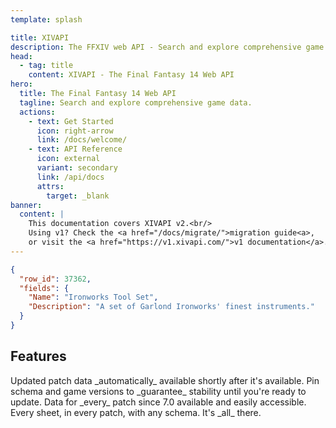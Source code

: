 ```yaml
---
template: splash

title: XIVAPI
description: The FFXIV web API - Search and explore comprehensive game data.
head:
  - tag: title
    content: XIVAPI - The Final Fantasy 14 Web API
hero:
  title: The Final Fantasy 14 Web API
  tagline: Search and explore comprehensive game data.
  actions:
    - text: Get Started
      icon: right-arrow
      link: /docs/welcome/
    - text: API Reference
      icon: external
      variant: secondary
      link: /api/docs
      attrs:
        target: _blank
banner:
  content: |
    This documentation covers XIVAPI v2.<br/>
    Using v1? Check the <a href="/docs/migrate/">migration guide<a>,
    or visit the <a href="https://v1.xivapi.com/">v1 documentation</a>.
---
```



```json frame="terminal" title="/api/sheet/Item/37362?fields=Name,Description"
{
  "row_id": 37362,
  "fields": {
    "Name": "Ironworks Tool Set",
    "Description": "A set of Garlond Ironworks' finest instruments."
  }
}
```

## Features

<CardGrid>
	<Card title="Fast updates" icon="download">
		Updated patch data _automatically_ available shortly after it's available.
	</Card>
	<Card title="Stable API" icon="puzzle">
		Pin schema and game versions to _guarantee_ stability until you're ready to update.
	</Card>
	<Card title="Time travel (backwards)" icon="rocket">
		Data for _every_ patch since 7.0 available and easily accessible.
	</Card>
	<Card title="Search anything" icon="magnifier">
		Every sheet, in every patch, with any schema. It's _all_ there.
	</Card>
</CardGrid>
